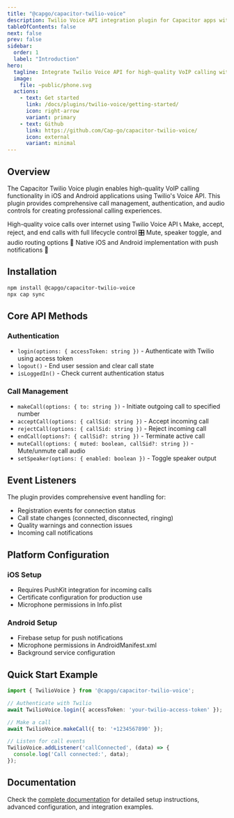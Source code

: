 ```yaml
---
title: "@capgo/capacitor-twilio-voice"
description: Twilio Voice API integration plugin for Capacitor apps with VoIP calling, call management, and audio handling.
tableOfContents: false
next: false
prev: false
sidebar:
  order: 1
  label: "Introduction"
hero:
  tagline: Integrate Twilio Voice API for high-quality VoIP calling with call management, audio controls, and real-time communication.
  image:
    file: ~public/phone.svg
  actions:
    - text: Get started
      link: /docs/plugins/twilio-voice/getting-started/
      icon: right-arrow
      variant: primary
    - text: Github
      link: https://github.com/Cap-go/capacitor-twilio-voice/
      icon: external
      variant: minimal
---
```



## Overview

The Capacitor Twilio Voice plugin enables high-quality VoIP calling functionality in iOS and Android applications using Twilio's Voice API. This plugin provides comprehensive call management, authentication, and audio controls for creating professional calling experiences.

<CardGrid stagger>
  <Card title="VoIP calling" icon="rocket">
    High-quality voice calls over internet using Twilio Voice API 📞
  </Card>
  <Card title="Call management" icon="setting">
    Make, accept, reject, and end calls with full lifecycle control 🎛️
  </Card>
  <Card title="Audio controls" icon="comment">
    Mute, speaker toggle, and audio routing options 🎤
  </Card>
  <Card title="Platform support" icon="approve-check">
    Native iOS and Android implementation with push notifications 📱
  </Card>
</CardGrid>

## Installation

```bash
npm install @capgo/capacitor-twilio-voice
npx cap sync
```

## Core API Methods

### Authentication
- `login(options: { accessToken: string })` - Authenticate with Twilio using access token
- `logout()` - End user session and clear call state
- `isLoggedIn()` - Check current authentication status

### Call Management
- `makeCall(options: { to: string })` - Initiate outgoing call to specified number
- `acceptCall(options: { callSid: string })` - Accept incoming call
- `rejectCall(options: { callSid: string })` - Reject incoming call
- `endCall(options?: { callSid?: string })` - Terminate active call
- `muteCall(options: { muted: boolean, callSid?: string })` - Mute/unmute call audio
- `setSpeaker(options: { enabled: boolean })` - Toggle speaker output

## Event Listeners

The plugin provides comprehensive event handling for:
- Registration events for connection status
- Call state changes (connected, disconnected, ringing)
- Quality warnings and connection issues
- Incoming call notifications

## Platform Configuration

### iOS Setup
- Requires PushKit integration for incoming calls
- Certificate configuration for production use
- Microphone permissions in Info.plist

### Android Setup
- Firebase setup for push notifications
- Microphone permissions in AndroidManifest.xml
- Background service configuration

## Quick Start Example

```typescript
import { TwilioVoice } from '@capgo/capacitor-twilio-voice';

// Authenticate with Twilio
await TwilioVoice.login({ accessToken: 'your-twilio-access-token' });

// Make a call
await TwilioVoice.makeCall({ to: '+1234567890' });

// Listen for call events
TwilioVoice.addListener('callConnected', (data) => {
  console.log('Call connected:', data);
});
```

## Documentation

Check the [complete documentation](/docs/plugins/twilio-voice/getting-started/) for detailed setup instructions, advanced configuration, and integration examples.